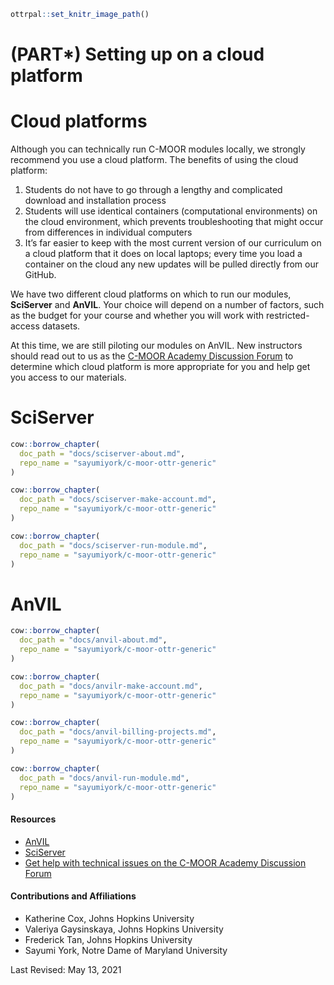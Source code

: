 
<!-- Set up code of OTTR Book-->

```r
ottrpal::set_knitr_image_path()
```
# (PART\*) Setting up on a cloud platform {-}

# Cloud platforms

Although you can technically run C-MOOR modules locally, we strongly recommend you use a cloud platform. The benefits of using the cloud platform:

1. Students do not have to go through a lengthy and complicated download and installation process
1. Students will use identical containers (computational environments) on the cloud environment, which prevents troubleshooting that might occur from differences in individual computers
1. It's far easier to keep with the most current version of our curriculum on a cloud platform that it does on local laptops; every time you load a container on the cloud any new updates will be pulled directly from our GitHub.

We have two different cloud platforms on which to run our modules, **SciServer** and **AnVIL**. Your choice will depend on a number of factors, such as the budget for your course and whether you will work with restricted-access datasets.

At this time, we are still piloting our modules on AnVIL. New instructors should read out to us as the [C-MOOR Academy Discussion Forum](https://help.c-moor.org/c/help/) to determine which cloud platform is more appropriate for you and help get you access to our materials.

# SciServer

```r
cow::borrow_chapter(
  doc_path = "docs/sciserver-about.md",
  repo_name = "sayumiyork/c-moor-ottr-generic"
)
``` 

```r
cow::borrow_chapter(
  doc_path = "docs/sciserver-make-account.md",
  repo_name = "sayumiyork/c-moor-ottr-generic"
)
``` 

```r
cow::borrow_chapter(
  doc_path = "docs/sciserver-run-module.md",
  repo_name = "sayumiyork/c-moor-ottr-generic"
)
``` 

# AnVIL

```r
cow::borrow_chapter(
  doc_path = "docs/anvil-about.md",
  repo_name = "sayumiyork/c-moor-ottr-generic"
)
``` 

```r
cow::borrow_chapter(
  doc_path = "docs/anvilr-make-account.md",
  repo_name = "sayumiyork/c-moor-ottr-generic"
)
``` 


```r
cow::borrow_chapter(
  doc_path = "docs/anvil-billing-projects.md",
  repo_name = "sayumiyork/c-moor-ottr-generic"
)
``` 

```r
cow::borrow_chapter(
  doc_path = "docs/anvil-run-module.md",
  repo_name = "sayumiyork/c-moor-ottr-generic"
)
``` 


#### Resources

- [AnVIL](anvil.terra.bio)
- [SciServer](https://www.sciserver.org/)
- [Get help with technical issues on the C-MOOR Academy Discussion Forum](https://help.c-moor.org/c/help/)


#### Contributions and Affiliations

- Katherine Cox, Johns Hopkins University
- Valeriya Gaysinskaya, Johns Hopkins University
- Frederick Tan, Johns Hopkins University
- Sayumi York, Notre Dame of Maryland University

Last Revised: May 13, 2021
